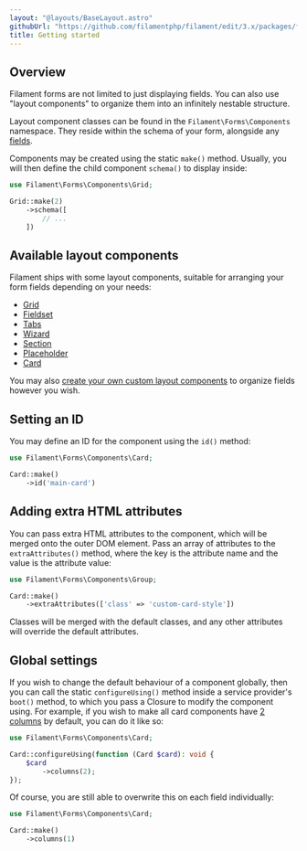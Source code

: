 ```yaml
---
layout: "@layouts/BaseLayout.astro"
githubUrl: "https://github.com/filamentphp/filament/edit/3.x/packages/forms/docs/04-layout/01-getting-started.md"
title: Getting started
---
```


## Overview

Filament forms are not limited to just displaying fields. You can also use "layout components" to organize them into an infinitely nestable structure.

Layout component classes can be found in the `Filament\Forms\Components` namespace. They reside within the schema of your form, alongside any [fields](./fields).

Components may be created using the static `make()` method. Usually, you will then define the child component `schema()` to display inside:

```php
use Filament\Forms\Components\Grid;

Grid::make(2)
    ->schema([
        // ...
    ])
```

## Available layout components

Filament ships with some layout components, suitable for arranging your form fields depending on your needs:

- [Grid](./grid)
- [Fieldset](./fieldset)
- [Tabs](./tabs)
- [Wizard](./wizard)
- [Section](./section)
- [Placeholder](./placeholder)
- [Card](./card)

You may also [create your own custom layout components](./custom) to organize fields however you wish.

## Setting an ID

You may define an ID for the component using the `id()` method:

```php
use Filament\Forms\Components\Card;

Card::make()
    ->id('main-card')
```

## Adding extra HTML attributes

You can pass extra HTML attributes to the component, which will be merged onto the outer DOM element. Pass an array of attributes to the `extraAttributes()` method, where the key is the attribute name and the value is the attribute value:

```php
use Filament\Forms\Components\Group;

Card::make()
    ->extraAttributes(['class' => 'custom-card-style'])
```

Classes will be merged with the default classes, and any other attributes will override the default attributes.

## Global settings

If you wish to change the default behaviour of a component globally, then you can call the static `configureUsing()` method inside a service provider's `boot()` method, to which you pass a Closure to modify the component using. For example, if you wish to make all card components have [2 columns](./grid) by default, you can do it like so:

```php
use Filament\Forms\Components\Card;

Card::configureUsing(function (Card $card): void {
    $card
        ->columns(2);
});
```

Of course, you are still able to overwrite this on each field individually:

```php
use Filament\Forms\Components\Card;

Card::make()
    ->columns(1)
```
